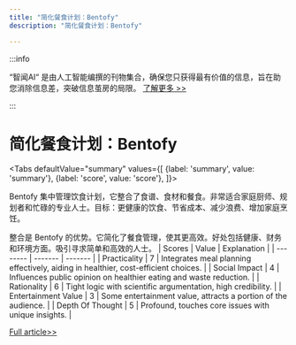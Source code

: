```yaml
---
title: "简化餐食计划：Bentofy"
description: "简化餐食计划：Bentofy"

---
```



:::info

“智闻AI“ 是由人工智能编撰的刊物集合，确保您只获得最有价值的信息，旨在助您消除信息差，突破信息茧房的局限。  [了解更多 >>](/)

:::

# 简化餐食计划：Bentofy


<Tabs
	defaultValue="summary"
	values={[
	{label: 'summary', value: 'summary'},
	{label: 'score', value: 'score'},
]}>
<TabItem value="summary">


Bentofy 集中管理饮食计划，它整合了食谱、食材和餐食。非常适合家庭厨师、规划者和忙碌的专业人士。目标：更健康的饮食、节省成本、减少浪费、增加家庭烹饪。

整合是 Bentofy 的优势。它简化了餐食管理，使其更高效。好处包括健康、财务和环境方面。吸引寻求简单和高效的人士。
</TabItem>
<TabItem value="score">
	| Scores     | Value   | Explanation |
	| -------- | ------- | ------- |
	| Practicality  | 7    | Integrates meal planning effectively, aiding in healthier, cost-efficient choices.    |
	| Social Impact | 4     | Influences public opinion on healthier eating and waste reduction.    |
	| Rationality    | 6    | Tight logic with scientific argumentation, high credibility.    |
	| Entertainment Value    | 3    | Some entertainment value, attracts a portion of the audience.    |
	| Depth Of Thought    | 5    | Profound, touches core issues with unique insights.    |
</TabItem>
</Tabs>

[Full article>>](https://www.producthunt.com/posts/bentofy)
